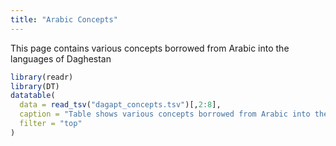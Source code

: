 ```yaml
---
title: "Arabic Concepts"
---
```

This page contains various concepts borrowed from Arabic into the languages of Daghestan
```r
library(readr)
library(DT)
datatable(
  data = read_tsv("dagapt_concepts.tsv")[,2:8],
  caption = "Table shows various concepts borrowed from Arabic into the languages of Daghestan",
  filter = "top"
)
```
